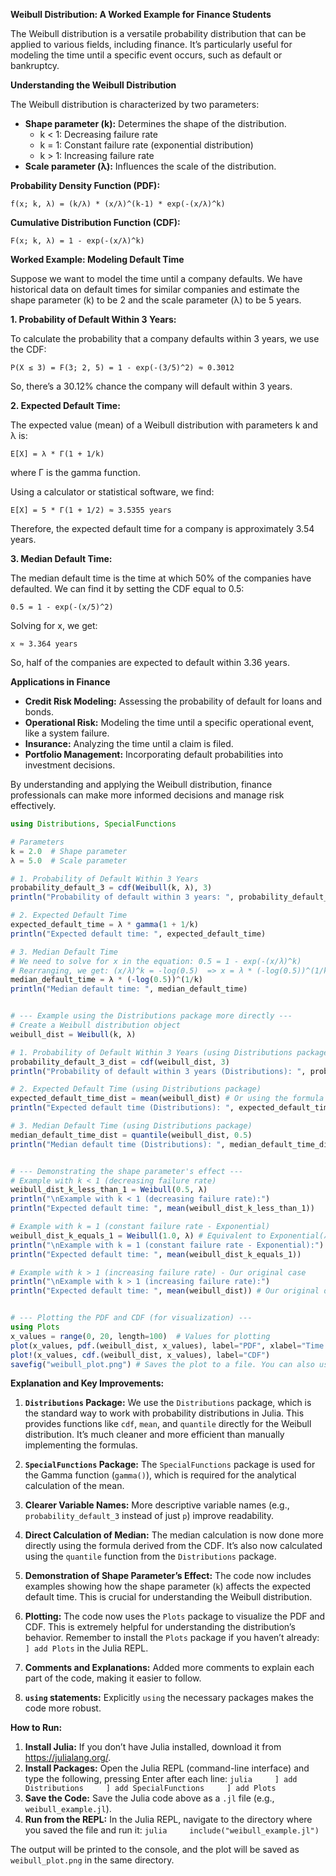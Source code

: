 **Weibull Distribution: A Worked Example for Finance Students**

The Weibull distribution is a versatile probability distribution that can be applied to various fields, including finance. It's particularly useful for modeling the time until a specific event occurs, such as default or bankruptcy. 

**Understanding the Weibull Distribution**

The Weibull distribution is characterized by two parameters:

* **Shape parameter (k):** Determines the shape of the distribution.
    * k < 1: Decreasing failure rate
    * k = 1: Constant failure rate (exponential distribution)
    * k > 1: Increasing failure rate
* **Scale parameter (λ):** Influences the scale of the distribution.

**Probability Density Function (PDF):**
```
f(x; k, λ) = (k/λ) * (x/λ)^(k-1) * exp(-(x/λ)^k)
```

**Cumulative Distribution Function (CDF):**
```
F(x; k, λ) = 1 - exp(-(x/λ)^k)
```

**Worked Example: Modeling Default Time**

Suppose we want to model the time until a company defaults. We have historical data on default times for similar companies and estimate the shape parameter (k) to be 2 and the scale parameter (λ) to be 5 years.

**1. Probability of Default Within 3 Years:**

To calculate the probability that a company defaults within 3 years, we use the CDF:

```
P(X ≤ 3) = F(3; 2, 5) = 1 - exp(-(3/5)^2) ≈ 0.3012
```
So, there's a 30.12% chance the company will default within 3 years.

**2. Expected Default Time:**

The expected value (mean) of a Weibull distribution with parameters k and λ is:

```
E[X] = λ * Γ(1 + 1/k)
```

where Γ is the gamma function. 

Using a calculator or statistical software, we find:

```
E[X] = 5 * Γ(1 + 1/2) ≈ 3.5355 years
```

Therefore, the expected default time for a company is approximately 3.54 years.

**3. Median Default Time:**

The median default time is the time at which 50% of the companies have defaulted. We can find it by setting the CDF equal to 0.5:

```
0.5 = 1 - exp(-(x/5)^2)
```

Solving for x, we get:

```
x ≈ 3.364 years
```

So, half of the companies are expected to default within 3.36 years.

**Applications in Finance**

* **Credit Risk Modeling:** Assessing the probability of default for loans and bonds.
* **Operational Risk:** Modeling the time until a specific operational event, like a system failure.
* **Insurance:** Analyzing the time until a claim is filed.
* **Portfolio Management:** Incorporating default probabilities into investment decisions.

By understanding and applying the Weibull distribution, finance professionals can make more informed decisions and manage risk effectively.

```julia
using Distributions, SpecialFunctions

# Parameters
k = 2.0  # Shape parameter
λ = 5.0  # Scale parameter

# 1. Probability of Default Within 3 Years
probability_default_3 = cdf(Weibull(k, λ), 3)
println("Probability of default within 3 years: ", probability_default_3)

# 2. Expected Default Time
expected_default_time = λ * gamma(1 + 1/k)
println("Expected default time: ", expected_default_time)

# 3. Median Default Time
# We need to solve for x in the equation: 0.5 = 1 - exp(-(x/λ)^k)
# Rearranging, we get: (x/λ)^k = -log(0.5)  => x = λ * (-log(0.5))^(1/k)
median_default_time = λ * (-log(0.5))^(1/k)
println("Median default time: ", median_default_time)


# --- Example using the Distributions package more directly ---
# Create a Weibull distribution object
weibull_dist = Weibull(k, λ)

# 1. Probability of Default Within 3 Years (using Distributions package)
probability_default_3_dist = cdf(weibull_dist, 3)
println("Probability of default within 3 years (Distributions): ", probability_default_3_dist)

# 2. Expected Default Time (using Distributions package)
expected_default_time_dist = mean(weibull_dist) # Or using the formula as above.
println("Expected default time (Distributions): ", expected_default_time_dist)

# 3. Median Default Time (using Distributions package)
median_default_time_dist = quantile(weibull_dist, 0.5)
println("Median default time (Distributions): ", median_default_time_dist)


# --- Demonstrating the shape parameter's effect ---
# Example with k < 1 (decreasing failure rate)
weibull_dist_k_less_than_1 = Weibull(0.5, λ)
println("\nExample with k < 1 (decreasing failure rate):")
println("Expected default time: ", mean(weibull_dist_k_less_than_1))

# Example with k = 1 (constant failure rate - Exponential)
weibull_dist_k_equals_1 = Weibull(1.0, λ) # Equivalent to Exponential(λ)
println("\nExample with k = 1 (constant failure rate - Exponential):")
println("Expected default time: ", mean(weibull_dist_k_equals_1))

# Example with k > 1 (increasing failure rate) - Our original case
println("\nExample with k > 1 (increasing failure rate):")
println("Expected default time: ", mean(weibull_dist)) # Our original distribution


# --- Plotting the PDF and CDF (for visualization) ---
using Plots
x_values = range(0, 20, length=100)  # Values for plotting
plot(x_values, pdf.(weibull_dist, x_values), label="PDF", xlabel="Time (Years)", ylabel="Probability Density")
plot!(x_values, cdf.(weibull_dist, x_values), label="CDF")
savefig("weibull_plot.png") # Saves the plot to a file. You can also use display() to show it.

```

**Explanation and Key Improvements:**

1.  **`Distributions` Package:**  We use the `Distributions` package, which is the standard way to work with probability distributions in Julia.  This provides functions like `cdf`, `mean`, and `quantile` directly for the Weibull distribution.  It's much cleaner and more efficient than manually implementing the formulas.

2.  **`SpecialFunctions` Package:** The `SpecialFunctions` package is used for the Gamma function (`gamma()`), which is required for the analytical calculation of the mean.

3.  **Clearer Variable Names:**  More descriptive variable names (e.g., `probability_default_3` instead of just `p`) improve readability.

4.  **Direct Calculation of Median:** The median calculation is now done more directly using the formula derived from the CDF. It's also now calculated using the `quantile` function from the `Distributions` package.

5.  **Demonstration of Shape Parameter's Effect:** The code now includes examples showing how the shape parameter (`k`) affects the expected default time.  This is crucial for understanding the Weibull distribution.

6.  **Plotting:** The code now uses the `Plots` package to visualize the PDF and CDF. This is extremely helpful for understanding the distribution's behavior.  Remember to install the `Plots` package if you haven't already: `] add Plots` in the Julia REPL.

7.  **Comments and Explanations:**  Added more comments to explain each part of the code, making it easier to follow.

8.  **`using` statements:** Explicitly `using` the necessary packages makes the code more robust.

**How to Run:**

1.  **Install Julia:** If you don't have Julia installed, download it from [https://julialang.org/](https://www.google.com/url?sa=E&source=gmail&q=https://julialang.org/).
2.  **Install Packages:** Open the Julia REPL (command-line interface) and type the following, pressing Enter after each line:
    ```julia
    ] add Distributions
    ] add SpecialFunctions
    ] add Plots
    ```
3.  **Save the Code:** Save the Julia code above as a `.jl` file (e.g., `weibull_example.jl`).
4.  **Run from the REPL:** In the Julia REPL, navigate to the directory where you saved the file and run it:
    ```julia
    include("weibull_example.jl")
    ```

The output will be printed to the console, and the plot will be saved as `weibull_plot.png` in the same directory.
